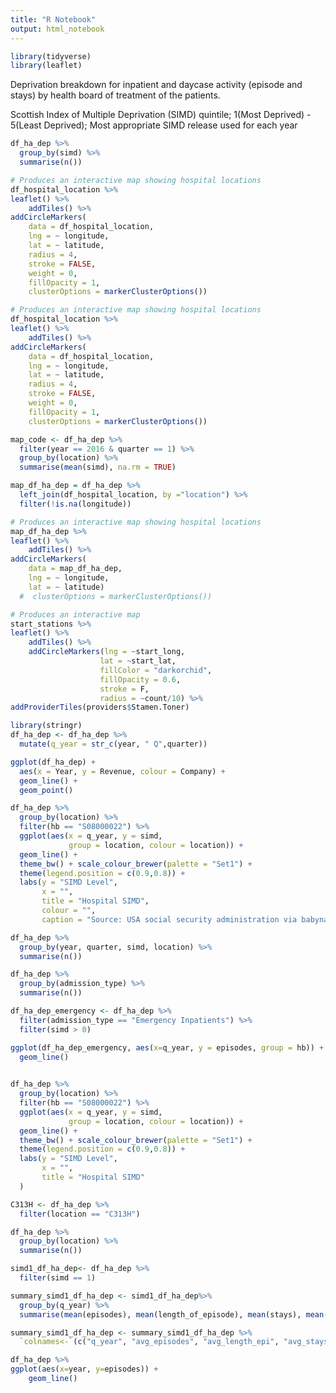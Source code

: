 ```yaml
---
title: "R Notebook"
output: html_notebook
---
```


```r
library(tidyverse)
library(leaflet)
```

Deprivation breakdown for inpatient and daycase activity (episode and stays) by health board of treatment of the patients.

Scottish Index of Multiple Deprivation (SIMD) quintile; 1(Most Deprived) - 5(Least Deprived); Most appropriate SIMD release used for each year

```r
df_ha_dep %>% 
  group_by(simd) %>% 
  summarise(n())
```

```r
# Produces an interactive map showing hospital locations
df_hospital_location %>% 
leaflet() %>% 
    addTiles() %>% 
addCircleMarkers(
    data = df_hospital_location,
    lng = ~ longitude,
    lat = ~ latitude,
    radius = 4,
    stroke = FALSE,
    weight = 0,
    fillOpacity = 1,
    clusterOptions = markerClusterOptions())
```

```r
# Produces an interactive map showing hospital locations
df_hospital_location %>% 
leaflet() %>% 
    addTiles() %>% 
addCircleMarkers(
    data = df_hospital_location,
    lng = ~ longitude,
    lat = ~ latitude,
    radius = 4,
    stroke = FALSE,
    weight = 0,
    fillOpacity = 1,
    clusterOptions = markerClusterOptions())
```

```r
map_code <- df_ha_dep %>% 
  filter(year == 2016 & quarter == 1) %>% 
  group_by(location) %>% 
  summarise(mean(simd), na.rm = TRUE)
```

```r
map_df_ha_dep = df_ha_dep %>% 
  left_join(df_hospital_location, by ="location") %>% 
  filter(!is.na(longitude))
```

```r
# Produces an interactive map showing hospital locations
map_df_ha_dep %>% 
leaflet() %>% 
    addTiles() %>% 
addCircleMarkers(
    data = map_df_ha_dep,
    lng = ~ longitude,
    lat = ~ latitude)
  #  clusterOptions = markerClusterOptions())
```

```r
# Produces an interactive map
start_stations %>% 
leaflet() %>% 
    addTiles() %>% 
    addCircleMarkers(lng = ~start_long, 
                    lat = ~start_lat,
                    fillColor = "darkorchid",
                    fillOpacity = 0.6,
                    stroke = F, 
                    radius = ~count/10) %>% 
addProviderTiles(providers$Stamen.Toner)
```

```r
library(stringr)
df_ha_dep <- df_ha_dep %>% 
  mutate(q_year = str_c(year, " Q",quarter))
```


```r
ggplot(df_ha_dep) +
  aes(x = Year, y = Revenue, colour = Company) +
  geom_line() +
  geom_point() 
```


```r
df_ha_dep %>%
  group_by(location) %>%
  filter(hb == "S08000022") %>% 
  ggplot(aes(x = q_year, y = simd,
             group = location, colour = location)) + 
  geom_line() + 
  theme_bw() + scale_colour_brewer(palette = "Set1") + 
  theme(legend.position = c(0.9,0.8)) +
  labs(y = "SIMD Level",
       x = "",
       title = "Hospital SIMD",
       colour = "",
       caption = "Source: USA social security administration via babynames R package")
```

```r
df_ha_dep %>% 
  group_by(year, quarter, simd, location) %>% 
  summarise(n())
```

```r
df_ha_dep %>% 
  group_by(admission_type) %>% 
  summarise(n())
```

```r
df_ha_dep_emergency <- df_ha_dep %>% 
  filter(admission_type == "Emergency Inpatients") %>% 
  filter(simd > 0)
```

```r
ggplot(df_ha_dep_emergency, aes(x=q_year, y = episodes, group = hb)) +
  geom_line()
  
```

```r
df_ha_dep %>%
  group_by(location) %>%
  filter(hb == "S08000022") %>% 
  ggplot(aes(x = q_year, y = simd,
             group = location, colour = location)) + 
  geom_line() + 
  theme_bw() + scale_colour_brewer(palette = "Set1") + 
  theme(legend.position = c(0.9,0.8)) +
  labs(y = "SIMD Level",
       x = "",
       title = "Hospital SIMD"
  )
```

```r
C313H <- df_ha_dep %>% 
  filter(location == "C313H")
```

```r
df_ha_dep %>% 
  group_by(location) %>% 
  summarise(n())
```

```r
simd1_df_ha_dep<- df_ha_dep %>% 
  filter(simd == 1)
```

```r
summary_simd1_df_ha_dep <- simd1_df_ha_dep%>% 
  group_by(q_year) %>% 
  summarise(mean(episodes), mean(length_of_episode), mean(stays), mean(length_of_stay)) 
```



```r
summary_simd1_df_ha_dep <- summary_simd1_df_ha_dep %>% 
  `colnames<-`(c("q_year", "avg_episodes", "avg_length_epi", "avg_stays", "avg_length_stay"))
```



```r
df_ha_dep %>% 
ggplot(aes(x=year, y=episodes)) +
    geom_line()
```





